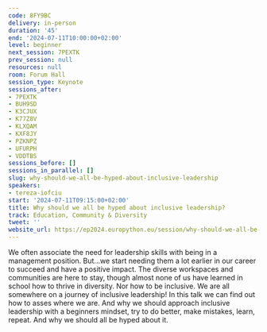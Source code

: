 ```yaml
---
code: 8FY9BC
delivery: in-person
duration: '45'
end: '2024-07-11T10:00:00+02:00'
level: beginner
next_session: 7PEXTK
prev_session: null
resources: null
room: Forum Hall
session_type: Keynote
sessions_after:
- 7PEXTK
- BUH9SD
- K3CJUX
- K77Z8V
- KLXQAM
- KXF8JY
- PZKNPZ
- UFURPH
- VDDTBS
sessions_before: []
sessions_in_parallel: []
slug: why-should-we-all-be-hyped-about-inclusive-leadership
speakers:
- tereza-iofciu
start: '2024-07-11T09:15:00+02:00'
title: Why should we all be hyped about inclusive leadership?
track: Education, Community & Diversity
tweet: ''
website_url: https://ep2024.europython.eu/session/why-should-we-all-be-hyped-about-inclusive-leadership
---
```


We often associate the need for leadership skills with being in a management position. But...we start needing them a lot earlier in our career to succeed and have a positive impact. The diverse workspaces and communities are here to stay, though almost none of us have learned in school how to thrive in diversity. Nor how to be inclusive. We are all somewhere on a journey of inclusive leadership! In this talk we can find out how to asses where we are. And why we should approach inclusive leadership with a beginners mindset, try to do better, make mistakes, learn, repeat. And why we should all be hyped about it.
